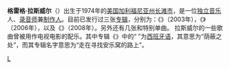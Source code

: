 {{Infobox musical artist  <!-- See Wikipedia:WikiProject Musicians -->
| Name                = 格雷格·拉斯威尔
| birthname           = {{lang|en|Greg Laswell}}
| Img                 = 
| Img_capt            = 
| Img_size            = 
| Background          = solo_singer
| Birth_name          = 
| Born                = {{birth date and age|1974|4|26}}<br />{{USA}}[[加利福尼亚州|加利福尼亚州]][[长滩_(加利福尼亚州)|长滩市]] 
| Origin              = [[加利福尼亚州|加利福尼亚州]][[圣地亚哥|圣地亚哥]]
| Instrument          = [[主唱|主唱]]、[[电吉他|电吉他]]、[[钢琴|钢琴]]
| Genre               = [[创作歌手|创作歌手]]
| Occupation          = [[音乐人|音乐人]]、[[作曲人|作曲人]]、[[录音师|录音师]]、[[制作人|制作人]]
| Years_active        = 1998年 – 至今
| Label               = [[先锋唱片|先锋唱片]]（{{lang|en|Vanguard Records}}）
| Associated_acts     = [[Shillglen|Shillglen]]
| URL                 = http://www.greglaswell.com  官方网站
| Notable_instruments = 
}}
'''格雷格·拉斯威尔'''（{{lang|en|'''Greg Laswell'''}}）出生于1974年的[[美国|美国]][[加利福尼亚州|加利福尼亚州]][[长滩_(加利福尼亚州)|长滩市]]，是一位[[独立音乐|独立音乐]]人、[[录音师|录音师]]兼[[制作人|制作人]]。目前已发行过三张[[专辑|专辑]]，分别为：《{{lang|en|Good Movie}}》（2003年），《{{lang|en|Through Toledo}}》（2006年），以及《{{lang|en|Three Flights from Alto Nido}}》（2008年）。另外还有几张{{lang|en|[[EP|EP]]}}和特别单曲。 拉斯威尔的一些歌曲曾被用作电视电影的配乐。其中专辑《{{lang|en|Three Flights from Alto Nido}}》中的“ {{lang|en|Alto Nido}}”为[[西班牙语|西班牙语]]，其意思为“荫蔽之处”，而其专辑名字意思为“走在寻找安乐窝的路上”。

{{Authority control}}
[[Category:美国男歌手|L]]